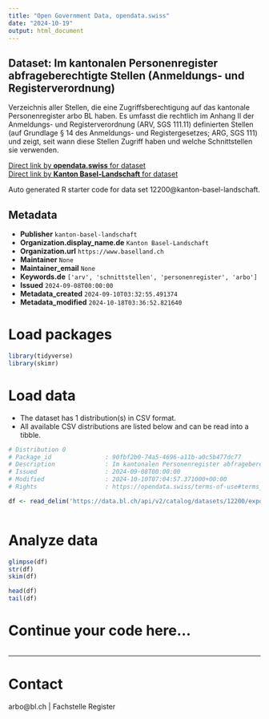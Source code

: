 ```yaml
---
title: "Open Government Data, opendata.swiss"
date: "2024-10-19"
output: html_document
---
```


## Dataset: Im kantonalen Personenregister abfrageberechtigte Stellen (Anmeldungs- und Registerverordnung)

Verzeichnis aller Stellen, die eine Zugriffsberechtigung auf das kantonale Personenregister arbo BL haben. Es umfasst die rechtlich im Anhang II der Anmeldungs- und Registerverordnung (ARV, SGS 111.11) definierten Stellen (auf Grundlage § 14 des Anmeldungs- und Registergesetzes; ARG, SGS 111) und zeigt, seit wann diese Stellen Zugriff haben und welche Schnittstellen sie verwenden.

[Direct link by **opendata.swiss** for dataset](https://opendata.swiss/de/dataset/im-kantonalen-personenregister-abfrageberechtigte-stellen-anmeldungs-und-registerverord-07-2024)<br>
[Direct link by **Kanton Basel-Landschaft** for dataset](https://data.bl.ch/explore/dataset/12200/)

Auto generated R starter code for data set 12200@kanton-basel-landschaft.

## Metadata

- **Publisher** `kanton-basel-landschaft`
- **Organization.display_name.de** `Kanton Basel-Landschaft`
- **Organization.url** `https://www.baselland.ch`
- **Maintainer** `None`
- **Maintainer_email** `None`
- **Keywords.de** `['arv', 'schnittstellen', 'personenregister', 'arbo']`
- **Issued** `2024-09-08T00:00:00`
- **Metadata_created** `2024-09-10T03:32:55.491374`
- **Metadata_modified** `2024-10-18T03:36:52.821640`


# Load packages

```r

library(tidyverse)
library(skimr)

```

# Load data

-   The dataset has 1 distribution(s) in CSV format.
-   All available CSV distributions are listed below and can be read into a tibble.

```r

# Distribution 0
# Package_id               : 90fbf2b0-74a5-4696-a11b-a0c5b477dc77
# Description              : Im kantonalen Personenregister abfrageberechtigte Stellen (Anmeldungs- und Registerverordnung) (csv)
# Issued                   : 2024-09-08T00:00:00
# Modified                 : 2024-10-10T07:04:57.371000+00:00
# Rights                   : https://opendata.swiss/terms-of-use#terms_by

df <- read_delim('https://data.bl.ch/api/v2/catalog/datasets/12200/exports/csv?use_labels=true')



```

# Analyze data

```r

glimpse(df)
str(df)
skim(df)

head(df)
tail(df)

```

# Continue your code here...

```r

```

------------------------------------------------------------------------

# Contact

arbo@bl.ch | Fachstelle Register
